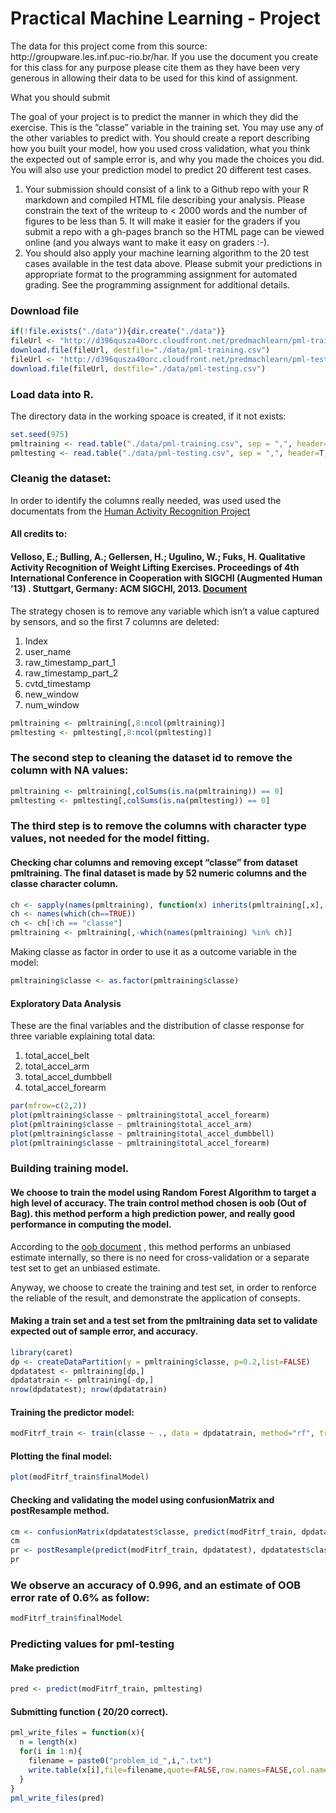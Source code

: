 Practical Machine Learning - Project
========================================================
The data for this project come from this source: http://groupware.les.inf.puc-rio.br/har. If you use the document you create for this class for any purpose please cite them as they have been very generous in allowing their data to be used for this kind of assignment. 

What you should submit

The goal of your project is to predict the manner in which they did the exercise. This is the "classe" variable in the training set. You may use any of the other variables to predict with. You should create a report describing how you built your model, how you used cross validation, what you think the expected out of sample error is, and why you made the choices you did. You will also use your prediction model to predict 20 different test cases. 

1. Your submission should consist of a link to a Github repo with your R markdown and compiled HTML file describing your analysis. Please constrain the text of the writeup to < 2000 words and the number of figures to be less than 5. It will make it easier for the graders if you submit a repo with a gh-pages branch so the HTML page can be viewed online (and you always want to make it easy on graders :-).
2. You should also apply your machine learning algorithm to the 20 test cases available in the test data above. Please submit your predictions in appropriate format to the programming assignment for automated grading. See the programming assignment for additional details. 

### Download file 

```r
if(!file.exists("./data")){dir.create("./data")}
fileUrl <- "http://d396qusza40orc.cloudfront.net/predmachlearn/pml-training.csv"
download.file(fileUrl, destfile="./data/pml-training.csv")
fileUrl <- "http://d396qusza40orc.cloudfront.net/predmachlearn/pml-testing.csv"
download.file(fileUrl, destfile="./data/pml-testing.csv")

```
### Load data into R.
The directory data in the working spoace is created, if it not exists:

```r
set.seed(975)
pmltraining <- read.table("./data/pml-training.csv", sep = ",", header=T, stringsAsFactors=F)
pmltesting <- read.table("./data/pml-testing.csv", sep = ",", header=T, stringsAsFactors=F)
```

### Cleanig the dataset:

In order to identify the columns really needed, was used used the documentats from the [Human Activity Recognition Project](http://groupware.les.inf.puc-rio.br/har)

#### All credits to: 
#### Velloso, E.; Bulling, A.; Gellersen, H.; Ugulino, W.; Fuks, H. Qualitative Activity Recognition of Weight Lifting Exercises. Proceedings of 4th International Conference in Cooperation with SIGCHI (Augmented Human '13) . Stuttgart, Germany: ACM SIGCHI, 2013. [Document](http://groupware.les.inf.puc-rio.br/public/papers/2013.Velloso.QAR-WLE.pdf)

The strategy chosen is to remove any variable which isn't a value captured  by sensors, and so the first 7 columns are deleted:

1. Index 
2. user_name	
3. raw_timestamp_part_1	
4. raw_timestamp_part_2	
5. cvtd_timestamp	
6. new_window	
7. num_window

```r
pmltraining <- pmltraining[,8:ncol(pmltraining)] 
pmltesting <- pmltesting[,8:ncol(pmltesting)] 
```

### The second step to cleaning the dataset id to remove the column with NA values:

```r
pmltraining <- pmltraining[,colSums(is.na(pmltraining)) == 0]
pmltesting <- pmltesting[,colSums(is.na(pmltesting)) == 0]
```

### The third step is to remove the columns with character type values, not needed for the model fitting.

#### Checking char columns and removing except "classe" from dataset pmltraining. The final dataset is made by 52 numeric columns and the classe character column.
```r
ch <- sapply(names(pmltraining), function(x) inherits(pmltraining[,x], c("character")))
ch <- names(which(ch==TRUE))
ch <- ch[!ch == "classe"] 
pmltraining <- pmltraining[,-which(names(pmltraining) %in% ch)]
```

Making classe as factor in order to use it as a outcome variable in the model:
```r
pmltraining$classe <- as.factor(pmltraining$classe)
```

####  Exploratory Data Analysis

These are the final variables and the distribution of classe response for three variable explaining total data:

1. total_accel_belt
2. total_accel_arm
3. total_accel_dumbbell
4. total_accel_forearm
```r
par(mfrow=c(2,2))
plot(pmltraining$classe ~ pmltraining$total_accel_forearm)
plot(pmltraining$classe ~ pmltraining$total_accel_arm)
plot(pmltraining$classe ~ pmltraining$total_accel_dumbbell)
plot(pmltraining$classe ~ pmltraining$total_accel_forearm)

```



### Building training model.

#### We choose to train the model using Random Forest Algorithm to target a high level of  accuracy. The train control method chosen is oob (Out of Bag). this method perform a high prediction power, and really good performance in computing the model.

According to the [oob document](http://www.stat.berkeley.edu/~breiman/RandomForests/cc_home.htm#ooberr) , this method performs an unbiased estimate internally, so there is no need for cross-validation or a separate test set to get an unbiased estimate.

Anyway, we choose to create the training and test set, in order to renforce the reliable of the result, and demonstrate the application of consepts.

#### Making a train set and a  test set from the pmltraining data set  to validate expected out of sample error, and accuracy.

```r
library(caret)
dp <- createDataPartition(y = pmltraining$classe, p=0.2,list=FALSE) 
dpdatatest <- pmltraining[dp,]
dpdatatrain <- pmltraining[-dp,]
nrow(dpdatatest); nrow(dpdatatrain)
```

#### Training the predictor model:

```r
modFitrf_train <- train(classe ~ ., data = dpdatatrain, method="rf", trControl = trainControl(method = "oob", number = 4)) 
```
#### Plotting the final model:
```r
plot(modFitrf_train$finalModel)
```


#### Checking and validating the model using confusionMatrix and postResample method. 

```r
cm <- confusionMatrix(dpdatatest$classe, predict(modFitrf_train, dpdatatest))
cm
pr <- postResample(predict(modFitrf_train, dpdatatest), dpdatatest$classe)
pr
```

### We observe an accuracy of 0.996, and an estimate of OOB error rate of 0.6% as follow:

```r
modFitrf_train$finalModel
```


###  Predicting values for pml-testing 

#### Make prediction
```r
pred <- predict(modFitrf_train, pmltesting)
```

#### Submitting function ( 20/20 correct).


```r
pml_write_files = function(x){
  n = length(x)
  for(i in 1:n){
    filename = paste0("problem_id_",i,".txt")
    write.table(x[i],file=filename,quote=FALSE,row.names=FALSE,col.names=FALSE)
  }
}
pml_write_files(pred)

```

